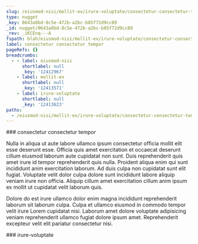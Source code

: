 ```yaml
---
slug: /eiusmod-nisi/mollit-ex/irure-voluptate/consectetur-consectetur-tempor
type: nugget
_key: 0643a8bd-8c5e-472b-a2bc-b85f72d9cc89
_id: nugget/0643a8bd-8c5e-472b-a2bc-b85f72d9cc89
_rev: _iKCEnq---A
fspath: blah/eiusmod-nisi/mollit-ex/irure-voluptate/consectetur-consectetur-tempor.md
label: consectetur consectetur tempor
pageRefs: {}
breadcrumbs:
  - - label: eiusmod-nisi
      shortlabel: null
      _key: '12412967'
    - label: mollit-ex
      shortlabel: null
      _key: '12413571'
    - label: irure-voluptate
      shortlabel: null
      _key: '12413623'
paths:
  - /eiusmod-nisi/mollit-ex/irure-voluptate/consectetur-consectetur-tempor
---
```


<NuggetArea>
<Nugget slug="/eiusmod-nisi/mollit-ex/irure-voluptate/consectetur-consectetur-tempor" type="nugget" _key="0643a8bd-8c5e-472b-a2bc-b85f72d9cc89" _id="nugget/0643a8bd-8c5e-472b-a2bc-b85f72d9cc89" _rev="_iKCEnq---A" fspath="blah/eiusmod-nisi/mollit-ex/irure-voluptate/consectetur-consectetur-tempor.md" label="consectetur consectetur tempor" paths="/eiusmod-nisi/mollit-ex/irure-voluptate/consectetur-consectetur-tempor">
<NuggetBody>
### consectetur consectetur tempor

Nulla in aliqua ut aute labore ullamco ipsum consectetur officia mollit elit esse deserunt esse. Officia quis amet exercitation et occaecat deserunt cillum eiusmod laborum aute cupidatat non sunt. Duis reprehenderit quis amet irure id tempor reprehenderit quis nulla. Proident aliqua enim qui sunt incididunt anim exercitation laborum. Ad duis culpa non cupidatat sunt elit fugiat. Voluptate velit dolor culpa dolore sunt incididunt labore aliquip veniam irure non officia. Aliquip cillum amet exercitation cillum anim ipsum ex mollit ut cupidatat velit laborum quis.

Dolore do est irure ullamco dolor enim magna incididunt reprehenderit laborum sit laborum culpa. Culpa et ullamco eiusmod in commodo tempor velit irure Lorem cupidatat nisi. Laborum amet dolore voluptate adipisicing veniam reprehenderit ullamco fugiat dolore ipsum amet. Reprehenderit excepteur velit elit pariatur consectetur nisi.

</NuggetBody>
<Breadcrumbs>
<Crumbs>
<Crumb _key="12412967" label="eiusmod-nisi" /><Crumb _key="12413571" label="mollit-ex" /><Crumb _key="12413623" label="irure-voluptate" />
</Crumbs>
</Breadcrumbs>
</Nugget>

<NuggetsInbound>
</NuggetsInbound>
<NuggetsOutbound>
</NuggetsOutbound>
</NuggetArea>
<PassagesInbound>
<Passage direction="inbound" type="passage" _key="12413623" _id="passage/12413623" _rev="_iKCEnq---_" label="irure-voluptate" passage="irure-voluptate" fspath="blah/eiusmod-nisi/mollit-ex/irure-voluptate" paths="/eiusmod-nisi/mollit-ex/irure-voluptate" slug="/eiusmod-nisi/mollit-ex/irure-voluptate">
<NuggetBody>
### irure-voluptate

</NuggetBody>
<Breadcrumbs>
<Crumbs>
<Crumb _key="12412967" label="eiusmod-nisi" /><Crumb _key="12413571" label="mollit-ex" />
</Crumbs>
</Breadcrumbs>
</Passage>

</PassagesInbound>
<PassagesOutbound>
</PassagesOutbound>